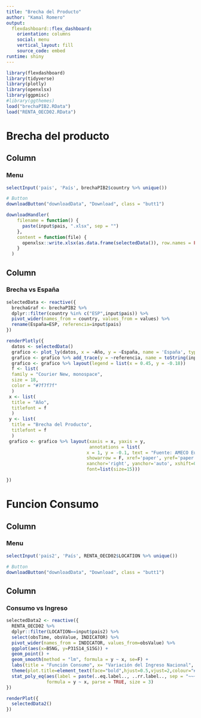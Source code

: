```yaml
---
title: "Brecha del Producto"
author: "Kamal Romero"
output: 
  flexdashboard::flex_dashboard:
    orientation: columns
    social: menu
    vertical_layout: fill
    source_code: embed
runtime: shiny
---
```


```r
library(flexdashboard)
library(tidyverse)
library(plotly)
library(openxlsx)
library(ggpmisc)
#library(ggthemes)
load("brechaPIB2.RData")
load("RENTA_OECD02.RData")
```


Brecha del producto
=====================================  

Column {.sidebar}
-----------------------------------------------------------------------

### Menu

```r

selectInput('pais', 'País', brechaPIB2$country %>% unique())

# Button
downloadButton("downloadData", "Download", class = "butt1")

downloadHandler(
    filename = function() {
      paste(input$pais, ".xlsx", sep = "")
    },
    content = function(file) {
      openxlsx::write.xlsx(as.data.frame(selectedData()), row.names = FALSE, file)
    }
  )

```



Column 
-----------------------------------------------------------------------

### Brecha vs España 

```r
selectedData <- reactive({
  brechaGraf <- brechaPIB2 %>%
  dplyr::filter(country %in% c("ESP",input$pais)) %>%
  pivot_wider(names_from = country, values_from = values) %>% 
  rename(España=ESP, referencia=input$pais)
})

renderPlotly({
  datos <- selectedData()
  grafico <- plot_ly(datos, x = ~Año, y = ~España, name = 'España', type = 'scatter', mode = 'lines+markers')
  grafico <- grafico %>% add_trace(y = ~referencia, name = toString(input$pais), mode = 'lines+markers')
  grafico <- grafico %>% layout(legend = list(x = 0.45, y = -0.18))
  f <- list(
  family = "Courier New, monospace",
  size = 18,
  color = "#7f7f7f"
  )
 x <- list(
  title = "Año",
  titlefont = f
  )
 y <- list(
  title = "Brecha del Producto",
  titlefont = f
  )
 grafico <- grafico %>% layout(xaxis = x, yaxis = y,
                               annotations = list(
                              x = 1, y = -0.1, text = "Fuente: AMECO European Commission", 
                              showarrow = F, xref='paper', yref='paper', 
                              xanchor='right', yanchor='auto', xshift=0, yshift=0,
                              font=list(size=15)))

})

```


Funcion Consumo
=====================================  

Column {.sidebar}
-----------------------------------------------------------------------

### Menu

```r
selectInput('pais2', 'País', RENTA_OECD02$LOCATION %>% unique())

# Button
downloadButton("downloadData", "Download", class = "butt1")

```


Column 
-----------------------------------------------------------------------

### Consumo vs Ingreso

```r
selectedData2 <- reactive({
  RENTA_OECD02 %>%
  dplyr::filter(LOCATION==input$pais2) %>%
  select(obsTime, obsValue, INDICATOR) %>%
  pivot_wider(names_from = INDICATOR, values_from=obsValue) %>% 
  ggplot(aes(x=B5NG, y=P31S14_S15G)) +
  geom_point() +
  geom_smooth(method = "lm", formula = y ~ x, se=F) +
  labs(title = "Función Consumo", x= "Variación del Ingreso Nacional", y="Variación del Consumo de los hogares", caption = 'Fuente = OECD') +
  theme(plot.title=element_text(face="bold",hjust=0.5,vjust=2,colour="#3C3C3C",size=12)) +
  stat_poly_eq(aes(label = paste(..eq.label.., ..rr.label.., sep = "~~~")), label.x.npc = "right", label.y.npc = 0.15,
               formula = y ~ x, parse = TRUE, size = 3)  
})

renderPlot({
  selectedData2()
})

```




